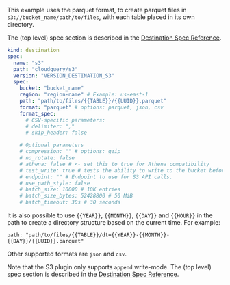 This example uses the parquet format, to create parquet files in `s3://bucket_name/path/to/files`, with each table placed in its own directory.

The (top level) spec section is described in the [Destination Spec Reference](/docs/reference/destination-spec).

```yaml copy
kind: destination
spec:
  name: "s3"
  path: "cloudquery/s3"
  version: "VERSION_DESTINATION_S3"
  spec:
    bucket: "bucket_name"
    region: "region-name" # Example: us-east-1
    path: "path/to/files/{{TABLE}}/{{UUID}}.parquet"
    format: "parquet" # options: parquet, json, csv
    format_spec:
      # CSV-specific parameters:
      # delimiter: ","
      # skip_header: false

    # Optional parameters
    # compression: "" # options: gzip
    # no_rotate: false
    # athena: false # <- set this to true for Athena compatibility
    # test_write: true # tests the ability to write to the bucket before processing the data
    # endpoint: "" # Endpoint to use for S3 API calls.
    # use_path_style: false
    # batch_size: 10000 # 10K entries
    # batch_size_bytes: 52428800 # 50 MiB
    # batch_timeout: 30s # 30 seconds
```

It is also possible to use `{{YEAR}}`, `{{MONTH}}`, `{{DAY}}` and `{{HOUR}}` in the path to create a directory structure based on the current time. For example:

```
path: "path/to/files/{{TABLE}}/dt={{YEAR}}-{{MONTH}}-{{DAY}}/{{UUID}}.parquet"
```

Other supported formats are `json` and `csv`.

Note that the S3 plugin only supports `append` write-mode. The (top level) spec section is described in the [Destination Spec Reference](/docs/reference/destination-spec).
